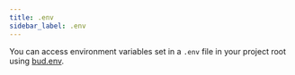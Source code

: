 ```yaml
---
title: .env
sidebar_label: .env
---
```


You can access environment variables set in a `.env` file in your project root using [bud.env](/reference/bud.env).
